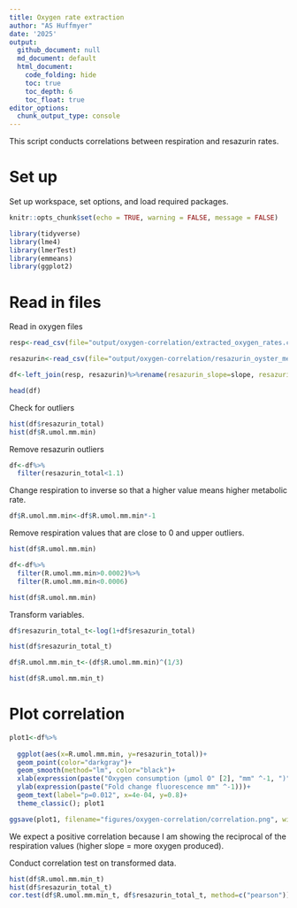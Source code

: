 ```yaml
---
title: Oxygen rate extraction 
author: "AS Huffmyer"
date: '2025'
output:
  github_document: null
  md_document: default
  html_document:
    code_folding: hide
    toc: true
    toc_depth: 6
    toc_float: true
editor_options: 
  chunk_output_type: console
---
```


This script conducts correlations between respiration and resazurin rates.      

# Set up 

Set up workspace, set options, and load required packages.    
```r
knitr::opts_chunk$set(echo = TRUE, warning = FALSE, message = FALSE)
```

```r
library(tidyverse)
library(lme4)
library(lmerTest)
library(emmeans)
library(ggplot2)
```

# Read in files 

Read in oxygen files 
```r
resp<-read_csv(file="output/oxygen-correlation/extracted_oxygen_rates.csv")%>%select(!c("plate", "well", "length.mm"))

resazurin<-read_csv(file="output/oxygen-correlation/resazurin_oyster_metrics.csv")

df<-left_join(resp, resazurin)%>%rename(resazurin_slope=slope, resazurin_total=value)

head(df)
```

Check for outliers 
```r
hist(df$resazurin_total)
hist(df$R.umol.mm.min)
```

Remove resazurin outliers
```r
df<-df%>%
  filter(resazurin_total<1.1)
```

Change respiration to inverse so that a higher value means higher metabolic rate. 
```r
df$R.umol.mm.min<-df$R.umol.mm.min*-1
```

Remove respiration values that are close to 0 and upper outliers.  

```r
hist(df$R.umol.mm.min)

df<-df%>%
  filter(R.umol.mm.min>0.0002)%>%
  filter(R.umol.mm.min<0.0006)

hist(df$R.umol.mm.min)
```

Transform variables. 

```r
df$resazurin_total_t<-log(1+df$resazurin_total)

hist(df$resazurin_total_t)

df$R.umol.mm.min_t<-(df$R.umol.mm.min)^(1/3)

hist(df$R.umol.mm.min_t)
```

# Plot correlation 

```r
plot1<-df%>%
  
  ggplot(aes(x=R.umol.mm.min, y=resazurin_total))+
  geom_point(color="darkgray")+
  geom_smooth(method="lm", color="black")+
  xlab(expression(paste("Oxygen consumption (µmol O" [2], "mm" ^-1, ")")))+
  ylab(expression(paste("Fold change fluorescence mm" ^-1)))+
  geom_text(label="p=0.012", x=4e-04, y=0.8)+
  theme_classic(); plot1

ggsave(plot1, filename="figures/oxygen-correlation/correlation.png", width=4, height=4)
```

We expect a positive correlation because I am showing the reciprocal of the respiration values (higher slope = more oxygen produced). 

Conduct correlation test on transformed data. 

```r
hist(df$R.umol.mm.min_t)
hist(df$resazurin_total_t)
cor.test(df$R.umol.mm.min_t, df$resazurin_total_t, method=c("pearson"))
```


